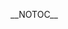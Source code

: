 __NOTOC__
<div align="center">
{{browsebar}}
</div>
{{Portal:摄影/Tabs}}
{{Portal:摄影/box-header|摄影主要話题|Portal:摄影/主要話題|}}
{{Portal:摄影/主要話題}}
{{Portal:摄影/box-footer|}}